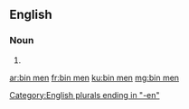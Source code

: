 ==English==

===Noun===
{{head|en|noun plural form|head=[[bin]] [[man|men]]}}

# {{plural of|bin man|lang=en}}

[[Category:English plurals ending in "-en"]]

[[ar:bin men]]
[[fr:bin men]]
[[ku:bin men]]
[[mg:bin men]]
